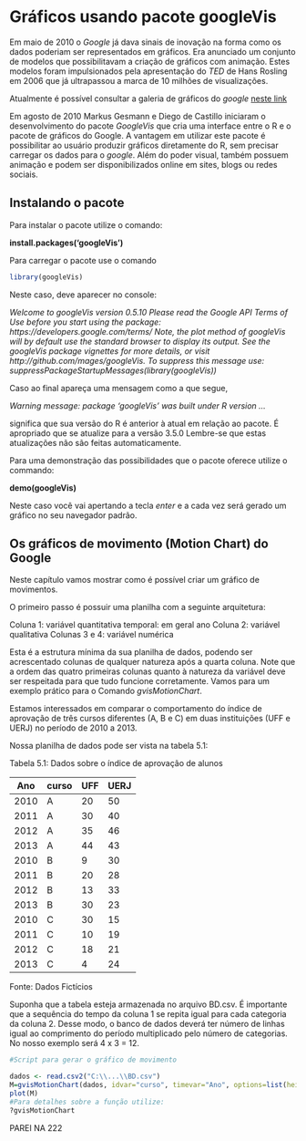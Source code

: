 # Gráficos usando pacote googleVis

Em maio de 2010 o *Google* já dava sinais de inovação na forma como os dados poderiam ser representados em gráficos. Era anunciado um conjunto de modelos que possibilitavam a criação de gráficos com animação. Estes modelos foram impulsionados pela apresentação do *TED* de Hans Rosling em 2006 que já ultrapassou a marca de 10 milhões de visualizações.

Atualmente é possível consultar a galeria de gráficos do *google* [neste link](https://developers.google.com/chart/interactive/docs/gallery)

Em agosto de 2010 Markus Gesmann e Diego de Castillo iniciaram o desenvolvimento do pacote *GoogleVis* que cria uma interface entre o R e o pacote de gráficos do Google. A vantagem em utilizar este pacote é possibilitar ao usuário produzir gráficos diretamente do R, sem precisar carregar os dados para o *google*. Além do poder visual, também possuem animação e podem ser disponibilizados online em sites, blogs ou redes sociais.

## Instalando o pacote

Para instalar o pacote utilize o comando:

**install.packages('googleVis')**

Para carregar o pacote use o comando

```r
library(googleVis)
```

Neste caso, deve aparecer no console:

*Welcome to googleVis version 0.5.10*
*Please read the Google API Terms of Use*
*before you start using the package:*
*https://developers.google.com/terms/*
*Note, the plot method of googleVis will by default use*
*the standard browser to display its output.*
*See the googleVis package vignettes for more details,*
*or visit http://github.com/mages/googleVis.*
*To suppress this message use:*
*suppressPackageStartupMessages(library(googleVis))*

Caso ao final apareça uma mensagem como a que segue,

*Warning message:*
*package ‘googleVis’ was built under R version ...*

significa que sua versão do R é anterior à atual em relação ao pacote. É apropriado que se atualize para a versão 3.5.0 Lembre-se que estas atualizações não são feitas automaticamente.

Para uma demonstração das possibilidades que o pacote oferece utilize o commando:

**demo(googleVis)**

Neste caso você vai apertando a tecla *enter* e a cada vez será gerado um gráfico no seu navegador padrão.

## Os gráficos de movimento (Motion Chart) do Google

Neste capítulo vamos mostrar como é possível criar um gráfico de movimentos.

O primeiro passo é possuir uma planilha com a seguinte arquitetura:

Coluna 1: variável quantitativa temporal: em geral ano
Coluna 2: variável qualitativa
Colunas 3 e 4: variável numérica

Esta é a estrutura mínima da sua planilha de dados, podendo ser acrescentado colunas de qualquer natureza após a quarta coluna. Note que a ordem das quatro primeiras colunas quanto à natureza da variável deve ser respeitada para que tudo funcione corretamente.
Vamos para um exemplo prático para o Comando *gvisMotionChart*.

Estamos interessados em comparar o comportamento do índice de aprovação de três cursos diferentes (A, B e C) em duas instituições (UFF e UERJ) no período de 2010 a 2013.

Nossa planilha de dados pode ser vista na tabela 5.1:

Tabela 5.1: Dados sobre o índice de aprovação de alunos

Ano | curso | UFF | UERJ
------- | ------- | ------- | ------- 
2010 | A | 20 | 50
2011 | A | 30 | 40
2012 | A | 35 | 46
2013 | A | 44 | 43
2010 | B | 9 | 30
2011 | B | 20 | 28
2012 | B | 13 | 33
2013 | B | 30 | 23
2010 | C | 30 | 15
2011 | C | 10 | 19
2012 | C | 18 | 21
2013 | C | 4 | 24
Fonte: Dados Fictícios

Suponha que a tabela esteja armazenada no arquivo BD.csv. É importante que a sequência do tempo da coluna 1 se repita igual para cada categoria da coluna 2. Desse modo, o banco de dados deverá ter número de linhas igual ao comprimento do período multiplicado pelo número de categorias. No nosso exemplo será 4 x 3 = 12.

```r
#Script para gerar o gráfico de movimento

dados <- read.csv2("C:\\...\\BD.csv")
M=gvisMotionChart(dados, idvar="curso", timevar="Ano", options=list(height=350, width=400),)
plot(M)
#Para detalhes sobre a função utilize:
?gvisMotionChart
```

PAREI NA 222